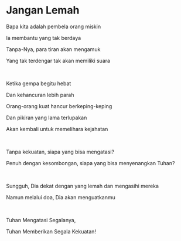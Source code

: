 # Jangan Lemah

Bapa kita adalah pembela orang miskin

Ia membantu yang tak berdaya

Tanpa-Nya, para tiran akan mengamuk

Yang tak terdengar tak akan memiliki suara

<br />

Ketika gempa begitu hebat

Dan kehancuran lebih parah

Orang-orang kuat hancur berkeping-keping

Dan pikiran yang lama terlupakan

Akan kembali untuk memelihara kejahatan

<p></p>

<br />

Tanpa kekuatan, siapa yang bisa mengatasi?

Penuh dengan kesombongan, siapa yang bisa menyenangkan Tuhan?

<br />

Sungguh, Dia dekat dengan yang lemah dan mengasihi mereka

Namun melalui doa, Dia akan menguatkanmu

<br />

Tuhan Mengatasi Segalanya,

Tuhan Memberikan Segala Kekuatan!